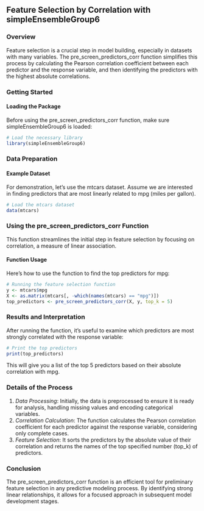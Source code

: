 ## Feature Selection by Correlation with simpleEnsembleGroup6

### Overview

Feature selection is a crucial step in model building, especially in datasets with many variables. The pre_screen_predictors_corr function simplifies this process by calculating the Pearson correlation coefficient between each predictor and the response variable, and then identifying the predictors with the highest absolute correlations.

### Getting Started

#### Loading the Package

Before using the pre_screen_predictors_corr function, make sure simpleEnsembleGroup6 is loaded:

```r
# Load the necessary library
library(simpleEnsembleGroup6)
```

### Data Preparation

#### Example Dataset

For demonstration, let's use the mtcars dataset. Assume we are interested in finding predictors that are most linearly related to mpg (miles per gallon).

```r
# Load the mtcars dataset
data(mtcars)
```

### Using the pre_screen_predictors_corr Function

This function streamlines the initial step in feature selection by focusing on correlation, a measure of linear association.

#### Function Usage

Here’s how to use the function to find the top predictors for mpg:

```r
# Running the feature selection function
y <- mtcars$mpg
X <- as.matrix(mtcars[, -which(names(mtcars) == "mpg")])
top_predictors <- pre_screen_predictors_corr(X, y, top_k = 5)
```

### Results and Interpretation

After running the function, it's useful to examine which predictors are most strongly correlated with the response variable:

```r
# Print the top predictors
print(top_predictors)
```

This will give you a list of the top 5 predictors based on their absolute correlation with mpg.

### Details of the Process

1.  *Data Processing*: Initially, the data is preprocessed to ensure it is ready for analysis, handling missing values and encoding categorical variables.
2.  *Correlation Calculation*: The function calculates the Pearson correlation coefficient for each predictor against the response variable, considering only complete cases.
3.  *Feature Selection*: It sorts the predictors by the absolute value of their correlation and returns the names of the top specified number (top_k) of predictors.

### Conclusion

The pre_screen_predictors_corr function is an efficient tool for preliminary feature selection in any predictive modeling process. By identifying strong linear relationships, it allows for a focused approach in subsequent model development stages.
